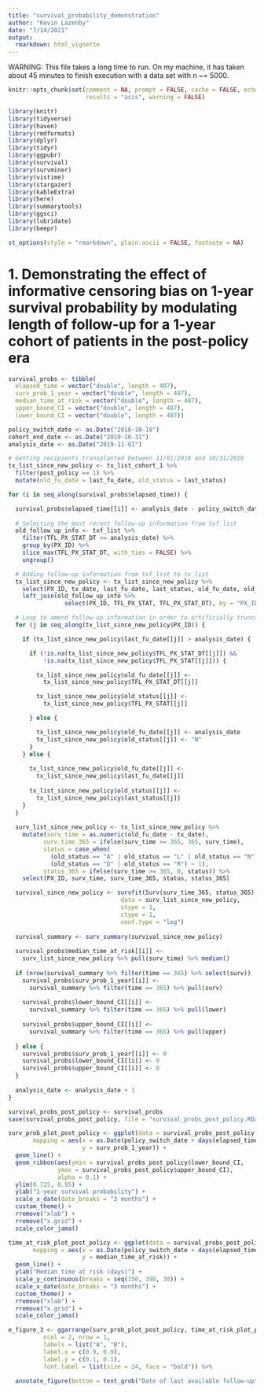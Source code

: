 ---
title: "survival_probability_demonstration"
author: "Kevin Lazenby"
date: "7/14/2021"
output:
  rmarkdown: html_vignette
---

WARNING: This file takes a long time to run. On my machine, it has taken about 45 minutes to finish execution with a data set with n ~= 5000.

```{r, setup, include=FALSE}

knitr::opts_chunk$set(comment = NA, prompt = FALSE, cache = FALSE, echo = TRUE,
                      results = "asis", warning = FALSE)

library(knitr)
library(tidyverse)
library(haven)
library(rmdformats)
library(dplyr)
library(tidyr)
library(ggpubr)
library(survival)
library(survminer)
library(vistime)
library(stargazer)
library(kableExtra)
library(here)
library(summarytools)
library(ggsci)
library(lubridate)
library(beepr)

st_options(style = "rmarkdown", plain.ascii = FALSE, footnote = NA)
```

# 1. Demonstrating the effect of informative censoring bias on 1-year survival probability by modulating length of follow-up for a 1-year cohort of patients in the post-policy era

```{r}
survival_probs <- tibble(
  elapsed_time = vector("double", length = 487),
  surv_prob_1_year = vector("double", length = 487),
  median_time_at_risk = vector("double", length = 487),
  upper_bound_CI = vector("double", length = 487),
  lower_bound_CI = vector("double", length = 487))

policy_switch_date <- as.Date("2018-10-18")
cohort_end_date <- as.Date("2019-10-31")
analysis_date <- as.Date("2019-11-01")

# Getting recipients transplanted between 11/01/2018 and 10/31/2019
tx_list_since_new_policy <- tx_list_cohort_1 %>%
  filter(post_policy == 1) %>% 
  mutate(old_fu_date = last_fu_date, old_status = last_status)

for (i in seq_along(survival_probs$elapsed_time)) {

  survival_probs$elapsed_time[[i]] <- analysis_date - policy_switch_date
  
  # Selecting the most recent follow-up information from txf_list
  old_follow_up_info <- txf_list %>%
    filter(TFL_PX_STAT_DT <= analysis_date) %>%
    group_by(PX_ID) %>%
    slice_max(TFL_PX_STAT_DT, with_ties = FALSE) %>%
    ungroup()

  # Adding follow-up information from txf_list to tx_list
  tx_list_since_new_policy <- tx_list_since_new_policy %>%
    select(PX_ID, tx_date, last_fu_date, last_status, old_fu_date, old_status) %>% 
    left_join(old_follow_up_info %>%
                select(PX_ID, TFL_PX_STAT, TFL_PX_STAT_DT), by = "PX_ID")

  # Loop to amend follow-up information in order to artificially truncate follow-up
  for (j in seq_along(tx_list_since_new_policy$PX_ID)) {

    if (tx_list_since_new_policy$last_fu_date[[j]] > analysis_date) {

      if (!is.na(tx_list_since_new_policy$TFL_PX_STAT_DT[[j]]) &&
          !is.na(tx_list_since_new_policy$TFL_PX_STAT[[j]])) {

        tx_list_since_new_policy$old_fu_date[[j]] <-
          tx_list_since_new_policy$TFL_PX_STAT_DT[[j]]

        tx_list_since_new_policy$old_status[[j]] <-
          tx_list_since_new_policy$TFL_PX_STAT[[j]]

      } else {

        tx_list_since_new_policy$old_fu_date[[j]] <- analysis_date
        tx_list_since_new_policy$old_status[[j]] <- "N"
      }
    } else {
      
      tx_list_since_new_policy$old_fu_date[[j]] <- 
        tx_list_since_new_policy$last_fu_date[[j]]
      
      tx_list_since_new_policy$old_status[[j]] <-
        tx_list_since_new_policy$last_status[[j]]
    }
  }
  
  surv_list_since_new_policy <- tx_list_since_new_policy %>% 
    mutate(surv_time = as.numeric(old_fu_date - tx_date),
          surv_time_365 = ifelse(surv_time >= 365, 365, surv_time),
          status = case_when(
            (old_status == "A" | old_status == "L" | old_status == "N") ~ 0,
            (old_status == "D" | old_status == "R") ~ 1),
          status_365 = ifelse(surv_time >= 365, 0, status)) %>%
    select(PX_ID, surv_time, surv_time_365, status, status_365)

  survival_since_new_policy <- survfit(Surv(surv_time_365, status_365) ~ 1,
                                data = surv_list_since_new_policy,
                                stype = 1,
                                ctype = 1,
                                conf.type = "log")
  
  survival_summary <- surv_summary(survival_since_new_policy)
  
  survival_probs$median_time_at_risk[[i]] <- 
    surv_list_since_new_policy %>% pull(surv_time) %>% median()
  
  if (nrow(survival_summary %>% filter(time == 365) %>% select(surv)) != 0) {
    survival_probs$surv_prob_1_year[[i]] <- 
      survival_summary %>% filter(time == 365) %>% pull(surv)
    
    survival_probs$lower_bound_CI[[i]] <- 
      survival_summary %>% filter(time == 365) %>% pull(lower)
    
    survival_probs$upper_bound_CI[[i]] <- 
      survival_summary %>% filter(time == 365) %>% pull(upper)
    
  } else {
    survival_probs$surv_prob_1_year[[i]] <- 0
    survival_probs$lower_bound_CI[[i]] <- 0
    survival_probs$upper_bound_CI[[i]] <- 0
  }
  
  analysis_date <- analysis_date + 1
}

survival_probs_post_policy <- survival_probs
save(survival_probs_post_policy, file = "survival_probs_post_policy.RData")

surv_prob_plot_post_policy <- ggplot(data = survival_probs_post_policy,
       mapping = aes(x = as.Date(policy_switch_date + days(elapsed_time)),
                     y = surv_prob_1_year)) +
  geom_line() +
  geom_ribbon(aes(ymin = survival_probs_post_policy$lower_bound_CI,
              ymax = survival_probs_post_policy$upper_bound_CI),
              alpha = 0.1) +
  ylim(0.725, 0.95) +
  ylab("1-year survival probability") +
  scale_x_date(date_breaks = "3 months") +
  custom_theme() +
  rremove("xlab") +
  rremove("x.grid") +
  scale_color_jama()

time_at_risk_plot_post_policy <- ggplot(data = survival_probs_post_policy,
       mapping = aes(x = as.Date(policy_switch_date + days(elapsed_time)),
                     y = median_time_at_risk)) +
  geom_line() +
  ylab("Median time at risk (days)") +
  scale_y_continuous(breaks = seq(150, 390, 30)) +
  scale_x_date(date_breaks = "3 months") +
  custom_theme() +
  rremove("xlab") +
  rremove("x.grid") +
  scale_color_jama()

e_figure_3 <- ggarrange(surv_prob_plot_post_policy, time_at_risk_plot_post_policy, 
          ncol = 2, nrow = 1,
          labels = list("A", "B"),
          label.x = c(0.9, 0.9),
          label.y = c(0.1, 0.1),
          font.label = list(size = 24, face = "bold")) %>%

  annotate_figure(bottom = text_grob("Date of last available follow-up"))
```
